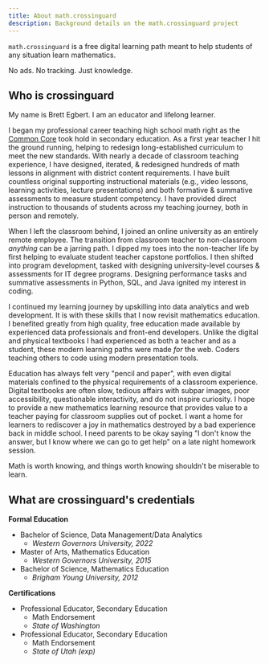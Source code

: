 ```yaml
---
title: About math.crossinguard
description: Background details on the math.crossinguard project
---
```



`math.crossinguard` is a free digital learning path meant to help students of any situation learn mathematics.

No ads. No tracking. Just knowledge.

## Who is crossinguard

My name is Brett Egbert. I am an educator and lifelong learner.

I began my professional career teaching high school math right as the [Common Core](https://www.thecorestandards.org/) took hold in secondary education. As a first year teacher I hit the ground running, helping to redesign long-established curriculum to meet the new standards. With nearly a decade of classroom teaching experience, I have designed, iterated, & redesigned hundreds of math lessons in alignment with district content requirements. I have built countless original supporting instructional materials (e.g., video lessons, learning activities, lecture presentations) and both formative & summative assessments to measure student competency. I have provided direct instruction to thousands of students across my teaching journey, both in person and remotely.

When I left the classroom behind, I joined an online university as an entirely remote employee. The transition from classroom teacher to non-classroom _anything_ can be a jarring path. I dipped my toes into the non-teacher life by first helping to evaluate student teacher capstone portfolios. I then shifted into program development, tasked with designing university-level courses & assessments for IT degree programs. Designing performance tasks and summative assessments in Python, SQL, and Java ignited my interest in coding.

I continued my learning journey by upskilling into data analytics and web development. It is with these skills that I now revisit mathematics education. I benefited greatly from high quality, free education made available by experienced data professionals and front-end developers. Unlike the digital and physical textbooks I had experienced as both a teacher and as a student, these modern learning paths were made _for_ the web. Coders teaching others to code using modern presentation tools.

Education has always felt very "pencil and paper", with even digital materials confined to the physical requirements of a classroom experience. Digital textbooks are often slow, tedious affairs with subpar images, poor accessibility, questionable interactivity, and do not inspire curiosity. I hope to provide a new mathematics learning resource that provides value to a teacher paying for classroom supplies out of pocket. I want a home for learners to rediscover a joy in mathematics destroyed by a bad experience back in middle school. I need parents to be okay saying "I don't know the answer, but I know where we can go to get help" on a late night homework session.

Math is worth knowing, and things worth knowing shouldn't be miserable to learn.

## What are crossinguard's credentials

**Formal Education**

- Bachelor of Science, Data Management/Data Analytics
  - _Western Governors University, 2022_
- Master of Arts, Mathematics Education
  - _Western Governors University, 2015_
- Bachelor of Science, Mathematics Education
  - _Brigham Young University, 2012_

**Certifications**

- Professional Educator, Secondary Education
  - Math Endorsement
  - _State of Washington_
- Professional Educator, Secondary Education
  - Math Endorsement
  - _State of Utah (exp)_

